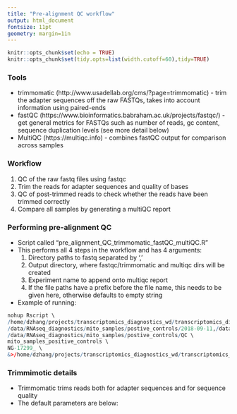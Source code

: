 ```yaml
---
title: "Pre-alignment QC workflow"
output: html_document
fontsize: 11pt
geometry: margin=1in
---
```


```r
knitr::opts_chunk$set(echo = TRUE)
knitr::opts_chunk$set(tidy.opts=list(width.cutoff=60),tidy=TRUE)
```

### Tools

- trimmomatic (http://www.usadellab.org/cms/?page=trimmomatic) - trim the adapter sequences off the raw FASTQs, takes into account information using paired-ends
- fastQC (https://www.bioinformatics.babraham.ac.uk/projects/fastqc/) - get general metrics for FASTQs such as number of reads, gc content, sequence duplication levels (see more detail below)
- MultiQC (https://multiqc.info) - combines fastQC output for comparison across samples

### Workflow

1. QC of the raw fastq files using fastqc
2. Trim the reads for adapter sequences and quality of bases
3. QC of post-trimmed reads to check whether the reads have been trimmed correctly
4. Compare all samples by generating a multiQC report

### Performing pre-alignment QC

- Script called "pre_alignment_QC_trimmomatic_fastQC_multiQC.R"
- This performs all 4 steps in the workflow and has 4 arguments: 
    1. Directory paths to fastq separated by ','
    2. Output directory, where fastqc/trimmomatic and multiqc dirs will be created
    3. Experiment name to append onto multiqc report
    4. If the file paths have a prefix before the file name, this needs to be given here, otherwise defaults to empty string
- Example of running:

```r

nohup Rscript \
/home/dzhang/projects/transcriptomics_diagnostics_wd/transcriptomics_diagnostics/QC_RNAseq_samples/pre_alignment_QC_trimmomatic_fastQC_multiQC.R \
/data/RNAseq_diagnostics/mito_samples/postive_controls/2018-09-11,/data/RNAseq_diagnostics/mito_samples/postive_controls/2018-09-19 \
/data/RNAseq_diagnostics/mito_samples/postive_controls/QC \
mito_samples_positive_controls \
NG-17299_ \
&>/home/dzhang/projects/transcriptomics_diagnostics_wd/transcriptomics_diagnostics/QC_RNAseq_samples/nohup_logs/mito_samples_positive_controls.log&

```


### Trimmimotic details

- Trimmomatic trims reads both for adapter sequences and for sequence quality
- The default parameters are below: 

```r



```


